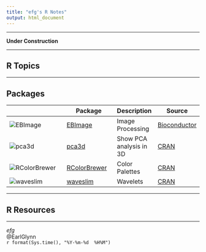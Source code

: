 ```yaml
---
title: "efg's R Notes"
output: html_document
---
```


*****

**Under Construction**

*****

## R Topics

*****

## Packages

|                                                                     | Package                                         | Description     | Source       |
|---------------------------------------------------------------------|-------------------------------------------------|-----------------|--------------|
|![EBImage](package/EBImage/figures/Cells.jpg)                        | [EBImage](package/EBImage/index.html)           |Image Processing | [Bioconductor](http://www.bioconductor.org/) |
|![pca3d](package/pca3d/figures/pca3d.png)                            | [pca3d](package/pca3d/index.html)               |Show PCA analysis in 3D | [CRAN](http://cran.r-project.org/web/packages/) |
|![RColorBrewer](package/RColorBrewer/figures/RColorBrewer.jpg)       | [RColorBrewer](package/RColorBrewer/index.html) |Color Palettes   | [CRAN](http://cran.r-project.org/web/packages/)         |
|![waveslim](package/waveslim/figures/Ingrid-Daubechies-wavelets.jpg) | [waveslim](package/waveslim/index.html)         |Wavelets         | [CRAN](http://cran.r-project.org/web/packages/)         |

*****
 
## R Resources

*****

*efg*  
@EarlGlynn  
`r format(Sys.time(), "%Y-%m-%d  %H%M")`                  